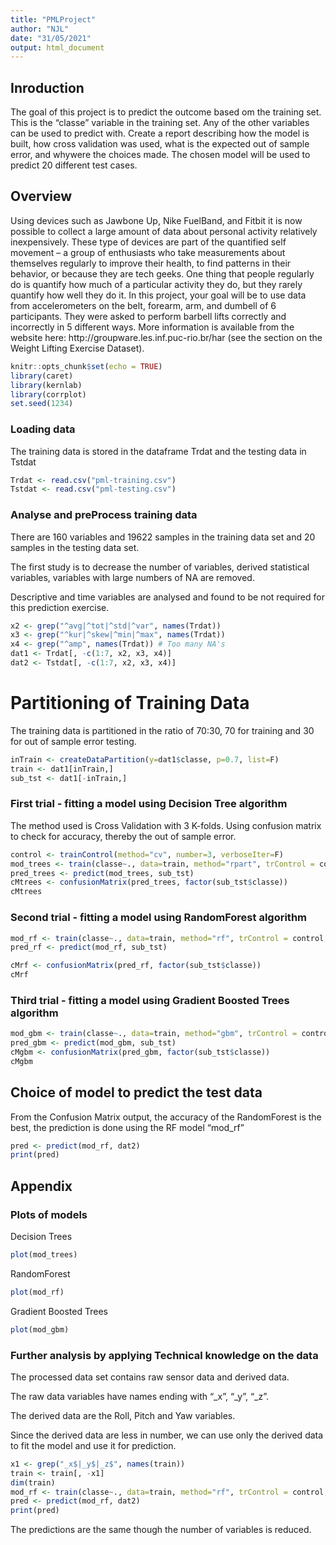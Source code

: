 ```yaml
---
title: "PMLProject"
author: "NJL"
date: "31/05/2021"
output: html_document
---
```

## Inroduction
The goal of this project is to predict the outcome based om the training set. This is the "classe" variable in the training set. Any of the other variables can be used to predict with. Create a report describing how the model is built, how  cross validation was used, what is the expected out of sample error, and whywere the choices made. The chosen model will be used to predict 20 different test cases.

## Overview
Using devices such as Jawbone Up, Nike FuelBand, and Fitbit it is now possible to collect a large amount of data about personal activity relatively inexpensively. These type of devices are part of the quantified self movement – a group of enthusiasts who take measurements about themselves regularly to improve their health, to find patterns in their behavior, or because they are tech geeks. One thing that people regularly do is quantify how much of a particular activity they do, but they rarely quantify how well they do it. In this project, your goal will be to use data from accelerometers on the belt, forearm, arm, and dumbell of 6 participants. They were asked to perform barbell lifts correctly and incorrectly in 5 different ways. More information is available from the website here: http://groupware.les.inf.puc-rio.br/har (see the section on the Weight Lifting Exercise Dataset).

```r
knitr::opts_chunk$set(echo = TRUE)
library(caret)
library(kernlab)
library(corrplot)
set.seed(1234)
```

### Loading data
The training data is stored in the dataframe Trdat and the testing data in Tstdat
```r
Trdat <- read.csv("pml-training.csv")
Tstdat <- read.csv("pml-testing.csv")
```

### Analyse and preProcess training data

There are 160 variables and 19622 samples in the training data set and 20 samples in the testing data set.

The first study is to decrease the number of variables, derived statistical variables, variables with large numbers of NA are removed.

Descriptive and time variables are analysed and found to be not required for this prediction exercise.


```r
x2 <- grep("^avg|^tot|^std|^var", names(Trdat))
x3 <- grep("^kur|^skew|^min|^max", names(Trdat))
x4 <- grep("^amp", names(Trdat)) # Too many NA's
dat1 <- Trdat[, -c(1:7, x2, x3, x4)]
dat2 <- Tstdat[, -c(1:7, x2, x3, x4)]
```

# Partitioning of Training Data

The training data is partitioned in the ratio of 70:30, 70 for training and 30 for out of sample error testing.

```r
inTrain <- createDataPartition(y=dat1$classe, p=0.7, list=F)
train <- dat1[inTrain,]
sub_tst <- dat1[-inTrain,]
```

### First trial - fitting a model using Decision Tree algorithm

The method used is Cross Validation with 3 K-folds. Using confusion matrix to check for accuracy, thereby the out of sample error. 

```r
control <- trainControl(method="cv", number=3, verboseIter=F)
mod_trees <- train(classe~., data=train, method="rpart", trControl = control, tuneLength = 5)
pred_trees <- predict(mod_trees, sub_tst)
cMtrees <- confusionMatrix(pred_trees, factor(sub_tst$classe))
cMtrees
```

### Second trial - fitting a model using RandomForest algorithm

```r
mod_rf <- train(classe~., data=train, method="rf", trControl = control, tuneLength = 5)
pred_rf <- predict(mod_rf, sub_tst)

cMrf <- confusionMatrix(pred_rf, factor(sub_tst$classe))
cMrf
```

### Third trial - fitting a model using Gradient Boosted Trees algorithm

```r
mod_gbm <- train(classe~., data=train, method="gbm", trControl = control, tuneLength = 5, verbose = F)
pred_gbm <- predict(mod_gbm, sub_tst)
cMgbm <- confusionMatrix(pred_gbm, factor(sub_tst$classe))
cMgbm
```

## Choice of model to predict the test data

From the Confusion Matrix output, the accuracy of the RandomForest is the best, the prediction is done using the RF model "mod_rf"

```r
pred <- predict(mod_rf, dat2)
print(pred)
```

## Appendix

### Plots of models

Decision Trees

```r
plot(mod_trees)
```

RandomForest

```r
plot(mod_rf)
```

Gradient Boosted Trees

```r
plot(mod_gbm)
```

### Further analysis by applying Technical knowledge on the data

The processed data set contains raw sensor data and derived data.

The raw data variables have names ending with "_x", "_y", "_z".

The derived data are the Roll, Pitch and Yaw variables.

Since the derived data are less in number, we can use only the derived data to fit the model and use it for prediction.

```r
x1 <- grep("_x$|_y$|_z$", names(train))
train <- train[, -x1]
dim(train)
mod_rf <- train(classe~., data=train, method="rf", trControl = control, tuneLength = 5)
pred <- predict(mod_rf, dat2)
print(pred)
```

The predictions are the same though the number of variables is reduced.
